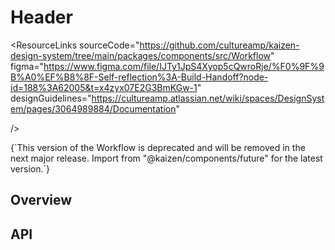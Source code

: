 
<Meta of={WorkflowHeaderStories} />

# Header

<ResourceLinks
  sourceCode="https://github.com/cultureamp/kaizen-design-system/tree/main/packages/components/src/Workflow"
  figma="https://www.figma.com/file/IJTy1JpS4Xyop5cQwroRje/%F0%9F%9B%A0%EF%B8%8F-Self-reflection%3A-Build-Handoff?node-id=188%3A62005&t=x4zyx07E2G3BmKGw-1"
  designGuidelines="https://cultureamp.atlassian.net/wiki/spaces/DesignSystem/pages/3064989884/Documentation"

/>

<InlineNotification type="negative" persistent>
  {`This version of the Workflow is deprecated and will be removed in the next major release.
  Import from "@kaizen/components/future" for the latest version.`}
</InlineNotification>

<KAIOInstallation exportNames="Workflow" />

## Overview

<Canvas of={WorkflowHeaderStories.Playground} />
<Controls of={WorkflowHeaderStories.Playground} />

## API

<DocsStory of={WorkflowHeaderStories.MultipleActions} />
